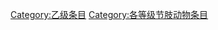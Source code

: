 {{catmore1|[[Wikipedia:节肢动物专题|Wikipedia:节肢动物专题]]}}
{{Articles by Quality| topic=节肢动物|project=节肢动物|format=TOC}}
{{Wikipedia category}}
{{emptycat}}
[[Category:乙级条目|Category:乙级条目]]
[[Category:各等级节肢动物条目|Category:各等级节肢动物条目]]